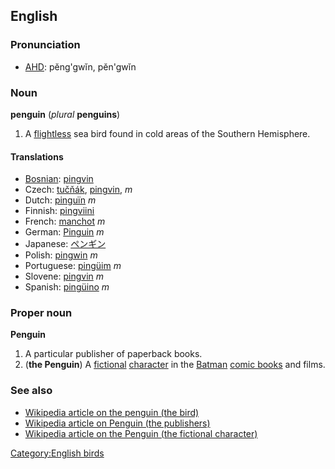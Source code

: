==English==
===Pronunciation===
*[[w:AHD|AHD]]: pĕng'gwĭn, pĕn'gwĭn

=== Noun ===
'''penguin''' (''plural'' '''penguins''')

# A [[flightless]] sea bird found in cold areas of the Southern Hemisphere.

==== Translations ====
*[[Bosnian]]: [[pingvin]]
*Czech: [[tučňák]], [[pingvin]], ''m''
*Dutch: [[pinguïn]] ''m''
*Finnish: [[pingviini]]
*French: [[manchot]] ''m''<!--note that "pinguin" is a faux ami-->
*German: [[Pinguin]] ''m''
*Japanese: [[ペンギン]]
*Polish: [[pingwin]] ''m''
*Portuguese: [[pingüim]] ''m''
*Slovene: [[pingvin]] ''m''
*Spanish: [[pingüino]] ''m''

=== Proper noun ===
'''Penguin'''

#A particular publisher of paperback books.
#('''the Penguin''') A [[fictional]] [[character]] in the [[Batman]] [[comic book]]s and films.

===See also===
*[[w:Penguin|Wikipedia article on the penguin (the bird)]]
*[[w:Penguin_Books|Wikipedia article on Penguin (the publishers)]]
*[[w:The_Penguin|Wikipedia article on the Penguin (the fictional character)]]

[[Category:English birds]]